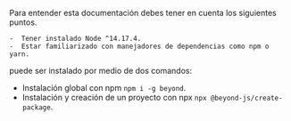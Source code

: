 
<DocHeader pretitle="Introducción" title="Comienzo rápido" />

<Info>

Para entender esta documentación debes tener en cuenta los siguientes puntos.

    -  Tener instalado Node ^14.17.4.
    -  Estar familiarizado con manejadores de dependencias como npm o yarn.

</Info>

<BeyondJS /> puede ser instalado por medio de dos comandos:

-   Instalación global con npm `npm i -g beyond`.
-   Instalación y creación de un proyecto con npx `npx @beyond-js/create-package`.

<Title tag="h3" text="npx @beyond/create-package" />

Este es el comando ideal sino tienes instalado <BeyondJS/>, ya que realiza la instalación global
y procede a crear un paquete de forma automática en el directorio en el que se ejecuta.

Es un atajo para ejecutar la instalación de <BeyondJS/> y el comando `beyond add package` que permite crear un paquete.

Al ejecutarlo, te consultará por medio de la consola interactiva el nombre del paquete a crear y el tipo de paquete, una vez seleccionados,

<BeyondJS /> terminará el proceso de instalación y ya estás listo para poder ejecutar tu proyecto y empezar a programar.

A continuación, solo necesitas ejecutar el siguiente comando en el directorio raiz del proyecto.

` beyond run --workspace 4000`

Este comando inicializa BeyondJS y te permite navegar a tu proyecto en <ELink href="http://localhost:6530"> http://localhost:6530</ELink>.

> El puerto `6530` es definido por defecto en la distribución de proyecto y puede modificarse de forma simple en el `package.json`. Puedes leer en detalle
> sobre ello en <Link href="/distributions"> la sección de distribuciones</Link>

<Title tag="h3" text="npm -g beyond" />

Este comando realiza una instalación global que permite ejecutar el <Link href="/dev-server">DevServer</Link> de

<BeyondJS /> en el directorio que se desee y habilita la lista de comandos disponibles en el CLI.

> Para ver la lista de comandos de <BeyondJS/> puedes ir a <Link href="/cli"> la sección del CLI</Link>

Con <BeyondJS/> instalado, puedes proceder a crear un proyecto en la carpeta que desees ejecutando el siguiente comando:

```
beyond add project
```

Este comando te preguntará por el nombre y tipo de proyecto que deseas crear, entre los que puedes seleccionar:

-   Web
-   Node
-   Backend
-   web-Backend
-   express.
